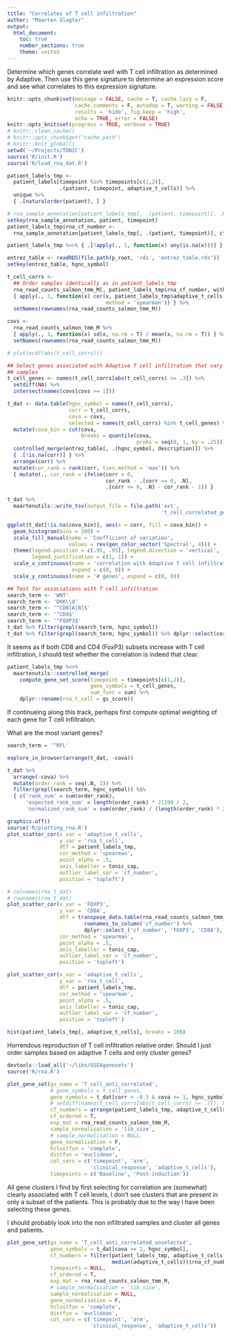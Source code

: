 ```yaml
---
title: "Correlates of T cell infiltration"
author: "Maarten Slagter"
output:
  html_document:
    toc: true
    number_sections: true
    theme: united
---
```


Determine which genes correlate well with T cell infiltration as determined by
Adaptive.  Then use this gene signature to determine an expression score and see
what correlates to this expression signature.

```r
knitr::opts_chunk$set(message = FALSE, cache = T, cache.lazy = F,
                      cache.comments = F, autodep = T, warning = FALSE,
                      results = 'hide', fig.keep = 'high',
                      echo = TRUE, error = FALSE)
knitr::opts_knit$set(progress = TRUE, verbose = TRUE)
# knitr::clean_cache()
# knitr::opts_chunk$get("cache.path")
# knitr::knit_global()
setwd('~/Projects/TONIC')
source('R/init.R')
source('R/load_rna_dat.R')
```

```r
patient_labels_tmp <-
  patient_labels[timepoint %in% timepoints[c(1,2)],
                 .(patient, timepoint, adaptive_t_cells)] %>%
  unique %>%
  { .[naturalorder(patient), ] }

# rna_sample_annotation[patient_labels_tmp[, .(patient, timepoint)], .N]
setkey(rna_sample_annotation, patient, timepoint)
patient_labels_tmp$rna_cf_number <-
  rna_sample_annotation[patient_labels_tmp[, .(patient, timepoint)], cf_number]

patient_labels_tmp %<>% { .[!apply(., 1, function(x) any(is.na(x)))] }
```

```r
entrez_table <- readRDS(file.path(p_root, 'rds', 'entrez_table.rds'))
setkey(entrez_table, hgnc_symbol)

t_cell_corrs <-
  ## Order samples identically as in patient_labels_tmp
  rna_read_counts_salmon_tmm_M[, patient_labels_tmp$rna_cf_number, with = F] %>%
  { apply(., 1, function(x) cor(x, patient_labels_tmp$adaptive_t_cells,
                                method = 'spearman')) } %>%
  setNames(rownames(rna_read_counts_salmon_tmm_M))

covs <-
  rna_read_counts_salmon_tmm_M %>%
  { apply(., 1, function(x) sd(x, na.rm = T) / mean(x, na.rm = T)) } %>%
  setNames(rownames(rna_read_counts_salmon_tmm_M))

# plot(ecdf(abs(t_cell_corrs)))

## Select genes associated with Adaptive T cell infiltration that vary over the
## samples
t_cell_genes <- names(t_cell_corrs[abs(t_cell_corrs) >= .3]) %>%
  setdiff(NA) %>%
  intersect(names(covs[covs >= 1]))

t_dat <- data.table(hgnc_symbol = names(t_cell_corrs),
                    corr = t_cell_corrs,
                    cova = covs,
                    selected = names(t_cell_corrs) %in% t_cell_genes) %>%
  mutate(cova_bin = cut(cova,
                        breaks = quantile(cova,
                                          probs = seq(0, 1, by = .25)))) %>%
  controlled_merge(entrez_table[, .(hgnc_symbol, description)]) %>%
  { .[!is.na(corr)] } %>%
  arrange(corr) %>%
  mutate(cor_rank = rank(corr, ties.method = 'max')) %>%
  { mutate(., cor_rank = ifelse(corr > 0,
                                cor_rank - .[corr <= 0, .N],
                                .[corr <= 0, .N] - cor_rank - 1)) }

t_dat %>%
  maartenutils::write_tsv(output_file = file.path('ext',
                                                  't_cell_correlated_genes.tsv'))
```

```r
ggplot(t_dat[!is.na(cova_bin)], aes(x = corr, fill = cova_bin)) +
  geom_histogram(bins = 200) +
  scale_fill_manual(name = 'Coefficient of variation',
                    values = rev(gen_color_vector('Spectral', 4))) +
  theme(legend.position = c(.95, .95), legend.direction = 'vertical',
        legend.justification = c(1, 1)) +
  scale_x_continuous(name = 'correlation with Adaptive T cell infiltration',
                     expand = c(0, 0)) +
  scale_y_continuous(name = '# genes', expand = c(0, 0))
```


```r
## Test for associations with T cell infiltration
search_term <- 'WNT'
search_term <- 'DKK\\d'
search_term <- '^CD8[A|B]$'
search_term <- '^CD4$'
search_term <- '^FOXP3$'
t_dat %>% filter(grepl(search_term, hgnc_symbol))
t_dat %>% filter(grepl(search_term, hgnc_symbol)) %>% dplyr::select(corr) %>% sum
```

It seems as if both CD8 and CD4 (FoxP3) subsets increase with T cell
infiltration, I should test whether the correlation is indeed that clear.

```r
patient_labels_tmp %<>%
  maartenutils::controlled_merge(
    compute_gene_set_score(timepoint = timepoints[c(1,2)],
                           gene_symbols = t_cell_genes,
                           sum_func = sum) %>%
    dplyr::rename(rna_t_cell = gs_score))
```

If continueing along this track, perhaps first compute optimal weighting of each
gene for T cell infiltration.

What are the most variant genes?

```r
search_term = '^RPL'

explore_in_browser(arrange(t_dat, -cova))

t_dat %>%
  arrange(-cova) %>%
  mutate(order_rank = seq(.N, 1)) %>%
  filter(grepl(search_term, hgnc_symbol)) %$%
  { c('rank_sum' = sum(order_rank),
      'expected_rank_sum' = length(order_rank) * 21190 / 2,
      'normalized_rank_sum' = sum(order_rank) / (length(order_rank) * 21190 / 2)) }
```

```r
graphics.off()
source('R/plotting_rna.R')
plot_scatter_cor(x_var = 'adaptive_t_cells',
                 y_var = 'rna_t_cell',
                 dtf = patient_labels_tmp,
                 cor_method = 'spearman',
                 point_alpha = .5,
                 axis_labeller = tonic_cap,
                 outlier_label_var = 'cf_number',
                 position = 'topleft')
```

```r
# colnames(rna_t_dat)
# rownames(rna_t_dat)
plot_scatter_cor(x_var = 'FOXP3',
                 y_var = 'CD8A',
                 dtf = transpose_data.table(rna_read_counts_salmon_tmm_M) %>%
                         rownames_to_column('cf_number') %>%
                         dplyr::select_('cf_number', 'FOXP3', 'CD8A'),
                 cor_method = 'spearman',
                 point_alpha = .5,
                 axis_labeller = tonic_cap,
                 outlier_label_var = 'cf_number',
                 position = 'topleft')
```

```r
plot_scatter_cor(x_var = 'adaptive_t_cells',
                 y_var = 'rna_t_cell',
                 dtf = patient_labels_tmp,
                 cor_method = 'spearman',
                 point_alpha = .5,
                 axis_labeller = tonic_cap,
                 outlier_label_var = 'cf_number',
                 position = 'topleft')
```

```r
hist(patient_labels_tmp[, adaptive_t_cells], breaks = 100)
```

Horrendous reproduction of T cell infiltration relative order. Should I just
order samples based on adaptive T cells and only cluster genes?

```r
devtools::load_all('~/libs/GSEAgenesets')
source('R/rna.R')

plot_gene_set(gs_name = 'T_cell_anti_correlated',
              # gene_symbols = t_cell_genes,
              gene_symbols = t_dat[corr < -0.3 & cova >= 1, hgnc_symbol],
              # setdiff(names(t_cell_corrs[abs(t_cell_corrs) >= .7]), NA),
              cf_numbers = arrange(patient_labels_tmp, adaptive_t_cells)$rna_cf_number,
              cf_ordered = T,
              exp_mat = rna_read_counts_salmon_tmm_M,
              sample_normalisation = 'lib_size',
              # sample_normalisation = NULL,
              gene_normalisation = F,
              hclustfun = 'complete',
              distfun = 'euclidean',
              col_vars = c('timepoint', 'arm',
                           'clinical_response', 'adaptive_t_cells'),
              timepoints = c('Baseline', 'Post-induction'))
```

All gene clusters I find by first selecting for correlation are (somewhat)
clearly associated with T cell levels, I don't see clusters that are present in
only a subset of the patients. This is probably due to the way I have been
selecting these genes.

I should probably look into the non infiltrated samples and cluster all genes
and patients.

```r
plot_gene_set(gs_name = 'T_cell_anti_correlated_unselected',
              gene_symbols = t_dat[cova >= 2, hgnc_symbol],
              cf_numbers = filter(patient_labels_tmp, adaptive_t_cells <
                                  median(adaptive_t_cells))$rna_cf_number,
              timepoints = NULL,
              cf_ordered = T,
              exp_mat = rna_read_counts_salmon_tmm_M,
              # sample_normalisation = 'lib_size',
              sample_normalisation = NULL,
              gene_normalisation = F,
              hclustfun = 'complete',
              distfun = 'euclidean',
              col_vars = c('timepoint', 'arm',
                           'clinical_response', 'adaptive_t_cells'))
```


